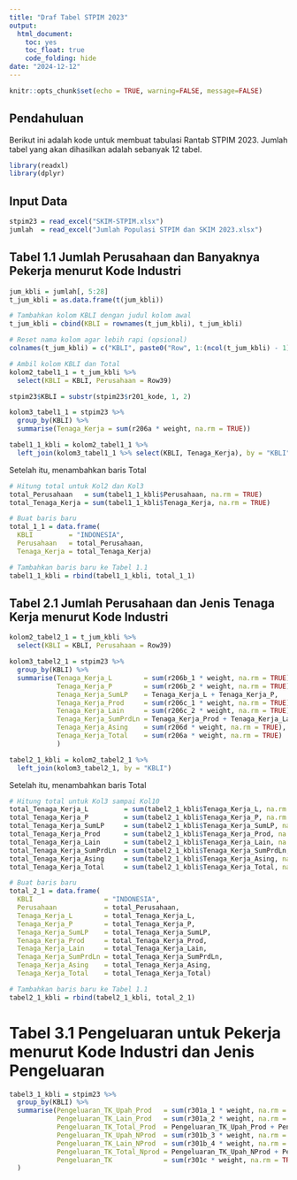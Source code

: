 ```yaml
---
title: "Draf Tabel STPIM 2023"
output: 
  html_document:
    toc: yes
    toc_float: true
    code_folding: hide
date: "2024-12-12"
---
```


```r
knitr::opts_chunk$set(echo = TRUE, warning=FALSE, message=FALSE)
```

## Pendahuluan

Berikut ini adalah kode untuk membuat tabulasi Rantab STPIM 2023. Jumlah tabel yang akan dihasilkan adalah sebanyak 12 tabel.

```r
library(readxl)
library(dplyr)
```

## Input Data

```r
stpim23 = read_excel("SKIM-STPIM.xlsx")
jumlah  = read_excel("Jumlah Populasi STPIM dan SKIM 2023.xlsx")
```

## Tabel 1.1 Jumlah Perusahaan dan Banyaknya Pekerja menurut Kode Industri

```r
jum_kbli = jumlah[, 5:28]
t_jum_kbli = as.data.frame(t(jum_kbli))

# Tambahkan kolom KBLI dengan judul kolom awal
t_jum_kbli = cbind(KBLI = rownames(t_jum_kbli), t_jum_kbli)

# Reset nama kolom agar lebih rapi (opsional)
colnames(t_jum_kbli) = c("KBLI", paste0("Row", 1:(ncol(t_jum_kbli) - 1)))

# Ambil kolom KBLI dan Total
kolom2_tabel1_1 = t_jum_kbli %>%
  select(KBLI = KBLI, Perusahaan = Row39)
```

```r
stpim23$KBLI = substr(stpim23$r201_kode, 1, 2)

kolom3_tabel1_1 = stpim23 %>%
  group_by(KBLI) %>%                 
  summarise(Tenaga_Kerja = sum(r206a * weight, na.rm = TRUE))
```

```r
tabel1_1_kbli = kolom2_tabel1_1 %>%
  left_join(kolom3_tabel1_1 %>% select(KBLI, Tenaga_Kerja), by = "KBLI")
```

Setelah itu, menambahkan baris Total

```r
# Hitung total untuk Kol2 dan Kol3
total_Perusahaan   = sum(tabel1_1_kbli$Perusahaan, na.rm = TRUE)
total_Tenaga_Kerja = sum(tabel1_1_kbli$Tenaga_Kerja, na.rm = TRUE)

# Buat baris baru
total_1_1 = data.frame(
  KBLI         = "INDONESIA",
  Perusahaan   = total_Perusahaan,
  Tenaga_Kerja = total_Tenaga_Kerja)

# Tambahkan baris baru ke Tabel 1.1
tabel1_1_kbli = rbind(tabel1_1_kbli, total_1_1)
```


## Tabel 2.1 Jumlah Perusahaan dan Jenis Tenaga Kerja menurut Kode Industri

```r
kolom2_tabel2_1 = t_jum_kbli %>%
  select(KBLI = KBLI, Perusahaan = Row39)
```

```r
kolom3_tabel2_1 = stpim23 %>%
  group_by(KBLI) %>%
  summarise(Tenaga_Kerja_L        = sum(r206b_1 * weight, na.rm = TRUE),     #Kolom 3
            Tenaga_Kerja_P        = sum(r206b_2 * weight, na.rm = TRUE),     #Kolom 4
            Tenaga_Kerja_SumLP    = Tenaga_Kerja_L + Tenaga_Kerja_P,         #Kolom 5
            Tenaga_Kerja_Prod     = sum(r206c_1 * weight, na.rm = TRUE),     #Kolom 6
            Tenaga_Kerja_Lain     = sum(r206c_2 * weight, na.rm = TRUE),     #Kolom 7
            Tenaga_Kerja_SumPrdLn = Tenaga_Kerja_Prod + Tenaga_Kerja_Lain,   #Kolom 8
            Tenaga_Kerja_Asing    = sum(r206d * weight, na.rm = TRUE),       #Kolom 9
            Tenaga_Kerja_Total    = sum(r206a * weight, na.rm = TRUE)        #Kolom 10
            )

```

```r
tabel2_1_kbli = kolom2_tabel2_1 %>%
  left_join(kolom3_tabel2_1, by = "KBLI")
```

Setelah itu, menambahkan baris Total

```r
# Hitung total untuk Kol3 sampai Kol10
total_Tenaga_Kerja_L         = sum(tabel2_1_kbli$Tenaga_Kerja_L, na.rm = TRUE)       
total_Tenaga_Kerja_P         = sum(tabel2_1_kbli$Tenaga_Kerja_P, na.rm = TRUE)
total_Tenaga_Kerja_SumLP     = sum(tabel2_1_kbli$Tenaga_Kerja_SumLP, na.rm = TRUE)
total_Tenaga_Kerja_Prod      = sum(tabel2_1_kbli$Tenaga_Kerja_Prod, na.rm = TRUE)
total_Tenaga_Kerja_Lain      = sum(tabel2_1_kbli$Tenaga_Kerja_Lain, na.rm = TRUE)
total_Tenaga_Kerja_SumPrdLn  = sum(tabel2_1_kbli$Tenaga_Kerja_SumPrdLn, na.rm = TRUE)
total_Tenaga_Kerja_Asing     = sum(tabel2_1_kbli$Tenaga_Kerja_Asing, na.rm = TRUE)
total_Tenaga_Kerja_Total     = sum(tabel2_1_kbli$Tenaga_Kerja_Total, na.rm = TRUE)

# Buat baris baru
total_2_1 = data.frame(
  KBLI                  = "INDONESIA",
  Perusahaan            = total_Perusahaan,
  Tenaga_Kerja_L        = total_Tenaga_Kerja_L,
  Tenaga_Kerja_P        = total_Tenaga_Kerja_P,
  Tenaga_Kerja_SumLP    = total_Tenaga_Kerja_SumLP,
  Tenaga_Kerja_Prod     = total_Tenaga_Kerja_Prod,
  Tenaga_Kerja_Lain     = total_Tenaga_Kerja_Lain,
  Tenaga_Kerja_SumPrdLn = total_Tenaga_Kerja_SumPrdLn,
  Tenaga_Kerja_Asing    = total_Tenaga_Kerja_Asing,
  Tenaga_Kerja_Total    = total_Tenaga_Kerja_Total)

# Tambahkan baris baru ke Tabel 1.1
tabel2_1_kbli = rbind(tabel2_1_kbli, total_2_1)
```


# Tabel 3.1 Pengeluaran untuk Pekerja menurut Kode Industri dan Jenis Pengeluaran

```r
tabel3_1_kbli = stpim23 %>%
  group_by(KBLI) %>%
  summarise(Pengeluaran_TK_Upah_Prod   = sum(r301a_1 * weight, na.rm = TRUE),
            Pengeluaran_TK_Lain_Prod   = sum(r301a_2 * weight, na.rm = TRUE),
            Pengeluaran_TK_Total_Prod  = Pengeluaran_TK_Upah_Prod + Pengeluaran_TK_Total_Prod,
            Pengeluaran_TK_Upah_NProd  = sum(r301b_3 * weight, na.rm = TRUE),
            Pengeluaran_TK_Lain_NProd  = sum(r301b_4 * weight, na.rm = TRUE),
            Pengeluaran_TK_Total_Nprod = Pengeluaran_TK_Upah_NProd + Pengeluaran_TK_Lain_NProd,
            Pengeluaran_TK             = sum(r301c * weight, na.rm = TRUE)
  )

```



